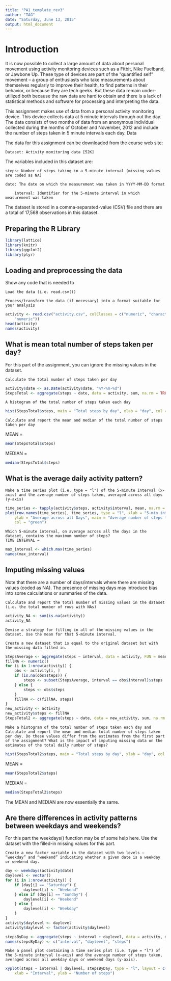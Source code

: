 ```yaml
---
title: "PA1_template_rev3"
author: "TAG"
date: "Saturday, June 13, 2015"
output: html_document
---
```

# Introduction

It is now possible to collect a large amount of data about personal movement using activity monitoring devices such as a Fitbit, Nike Fuelband, or Jawbone Up. These type of devices are part of the “quantified self” movement – a group of enthusiasts who take measurements about themselves regularly to improve their health, to find patterns in their behavior, or because they are tech geeks. But these data remain under-utilized both because the raw data are hard to obtain and there is a lack of statistical methods and software for processing and interpreting the data.

This assignment makes use of data from a personal activity monitoring device. This device collects data at 5 minute intervals through out the day. The data consists of two months of data from an anonymous individual collected during the months of October and November, 2012 and include the number of steps taken in 5 minute intervals each day.
Data

The data for this assignment can be downloaded from the course web site:

    Dataset: Activity monitoring data [52K]

The variables included in this dataset are:

    steps: Number of steps taking in a 5-minute interval (missing values are coded as NA)

    date: The date on which the measurement was taken in YYYY-MM-DD format
    
        interval: Identifier for the 5-minute interval in which measurement was taken

The dataset is stored in a comma-separated-value (CSV) file and there are a total of 17,568 observations in this dataset.

## Preparing the R Library

```r
library(lattice)
library(knitr)
library(ggplot2)
library(plyr)
```


## Loading and preprocessing the data

Show any code that is needed to

    Load the data (i.e. read.csv())

    Process/transform the data (if necessary) into a format suitable for your analysis

```r

activity <- read.csv("activity.csv", colClasses = c("numeric", "character", 
    "numeric"))
head(activity)
names(activity)
```



## What is mean total number of steps taken per day?

For this part of the assignment, you can ignore the missing values in the dataset.

    Calculate the total number of steps taken per day
    
    
```r
activity$date <- as.Date(activity$date, "%Y-%m-%d")
StepsTotal <- aggregate(steps ~ date, data = activity, sum, na.rm = TRUE)
```

    A histogram of the total number of steps taken each day
    
    
```r
hist(StepsTotal$steps, main = "Total steps by day", xlab = "day", col = "blue")
```

    Calculate and report the mean and median of the total number of steps taken per day
    
MEAN =
```r
mean(StepsTotal$steps)
```

MEDIAN = 
```r
median(StepsTotal$steps)
```

## What is the average daily activity pattern?

    Make a time series plot (i.e. type = "l") of the 5-minute interval (x-axis) and the average number of steps taken, averaged across all days (y-axis)
    
    
```r
time_series <- tapply(activity$steps, activity$interval, mean, na.rm = TRUE)
plot(row.names(time_series), time_series, type = "l", xlab = "5-min interval", 
    ylab = "Average across all Days", main = "Average number of steps taken", 
    col = "green")

```

    Which 5-minute interval, on average across all the days in the dataset, contains the maximum number of steps?
    TIME INTERVAL = 
    
```r
max_interval <- which.max(time_series)
names(max_interval)
```

## Imputing missing values

Note that there are a number of days/intervals where there are missing values (coded as NA). The presence of missing days may introduce bias into some calculations or summaries of the data.

    Calculate and report the total number of missing values in the dataset (i.e. the total number of rows with NAs)
    
    
```r
activity_NA <- sum(is.na(activity))
activity_NA
```

    Devise a strategy for filling in all of the missing values in the dataset. Use the mean for that 5-minute interval.

    Create a new dataset that is equal to the original dataset but with the missing data filled in.
    
```r
StepsAverage <- aggregate(steps ~ interval, data = activity, FUN = mean)
fillNA <- numeric()
for (i in 1:nrow(activity)) {
    obs <- activity[i, ]
    if (is.na(obs$steps)) {
        steps <- subset(StepsAverage, interval == obs$interval)$steps
    } else {
        steps <- obs$steps
    }
    fillNA <- c(fillNA, steps)
}
new_activity <- activity
new_activity$steps <- fillNA
StepsTotal2 <- aggregate(steps ~ date, data = new_activity, sum, na.rm = TRUE)

```

    Make a histogram of the total number of steps taken each day and Calculate and report the mean and median total number of steps taken per day. Do these values differ from the estimates from the first part of the assignment? What is the impact of imputing missing data on the estimates of the total daily number of steps?

```r
hist(StepsTotal2$steps, main = "Total steps by day", xlab = "day", col = "blue")

```
MEAN =
```r
mean(StepsTotal2$steps)
```
MEDIAN =
```r
median(StepsTotal2$steps)
```
The MEAN and MEDIAN are now essentially the same.

## Are there differences in activity patterns between weekdays and weekends?

For this part the weekdays() function may be of some help here. Use the dataset with the filled-in missing values for this part.

    Create a new factor variable in the dataset with two levels – “weekday” and “weekend” indicating whether a given date is a weekday or weekend day.

```r
day <- weekdays(activity$date)
daylevel <- vector()
for (i in 1:nrow(activity)) {
    if (day[i] == "Saturday") {
        daylevel[i] <- "Weekend"
    } else if (day[i] == "Sunday") {
        daylevel[i] <- "Weekend"
    } else {
        daylevel[i] <- "Weekday"
    }
}
activity$daylevel <- daylevel
activity$daylevel <- factor(activity$daylevel)

stepsByDay <- aggregate(steps ~ interval + daylevel, data = activity, mean)
names(stepsByDay) <- c("interval", "daylevel", "steps")
```

    Make a panel plot containing a time series plot (i.e. type = "l") of the 5-minute interval (x-axis) and the average number of steps taken, averaged across all weekday days or weekend days (y-axis).

    
```r
xyplot(steps ~ interval | daylevel, stepsByDay, type = "l", layout = c(1, 2), 
    xlab = "Interval", ylab = "Number of steps")

```
